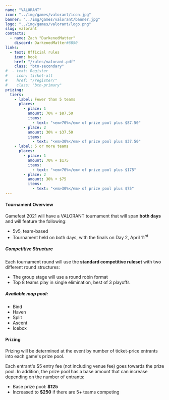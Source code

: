 ```yaml
---
name: "VALORANT"
icon: "../img/games/valorant/icon.jpg"
banner: "../img/games/valorant/banner.jpg"
logo: "../img/games/valorant/logo.png"
slug: valorant
contacts:
  - name: Zach "DarkenedMatter"
    discord: DarkenedMatter#6850
links:
  - text: Official rules
    icon: book
    href: "/rules/valorant.pdf"
    class: "btn-secondary"
#  - text: Register
#    icon: ticket-alt
#    href: "/register/"
#    class: "btn-primary"
prizing:
  tiers:
    - label: Fewer than 5 teams
      places:
        - place: 1
          amount: 70% + $87.50
          items:
            - text: "<em>70%</em> of prize pool plus $87.50"
        - place: 2
          amount: 30% + $37.50
          items:
            - text: "<em>30%</em> of prize pool plus $37.50"
    - label: 5 or more teams
      places:
        - place: 1
          amount: 70% + $175
          items:
            - text: "<em>70%</em> of prize pool plus $175"
        - place: 2
          amount: 30% + $75
          items:
            - text: "<em>30%</em> of prize pool plus $75"
---
```


#### Tournament Overview

Gamefest 2021 will have a VALORANT tournament that will span **both days** and will feature the following:

- 5v5, team-based
- Tournament held on both days, with the finals on Day 2, April 11<sup>rd</sup>

##### Competitive Structure

Each tournament round will use the **standard competitive ruleset** with two different round structures:

- The group stage will use a round robin format
- Top 8 teams play in single elimination, best of 3 playoffs

##### Available map pool:

- Bind
- Haven
- Split
- Ascent
- Icebox

<Section>

#### Prizing

Prizing will be determined at the event by number of ticket-price entrants into each game's prize pool.

Each entrant's $5 entry fee (not including venue fee) goes towards the prize pool. In addition, the prize pool has a base amount that can increase depending on the number of entrants:

- Base prize pool: **$125**
- Increased to **$250** if there are 5+ teams competing

<MultiPrizing tiers={props.prizing.tiers} /></Section>
<Section><Contact contacts={props.contacts} /></Section>
